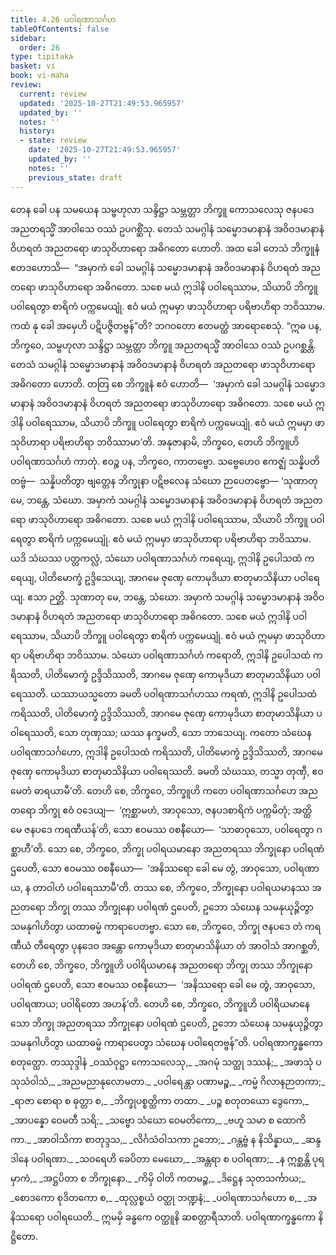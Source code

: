 ```yaml
---
title: 4.26 ပဝါရဏာသင်္ဂဟ
tableOfContents: false
sidebar:
  order: 26
type: tipitaka
basket: vi
book: vi-maha
review:
  current: review
  updated: '2025-10-27T21:49:53.965957'
  updated_by: ''
  notes: ''
  history:
  - state: review
    date: '2025-10-27T21:49:53.965957'
    updated_by: ''
    notes: ''
    previous_state: draft
---
```



<ReviewStatus review={frontmatter.review} showDetails={true} />

<HypothesisAnnotation frontmatter={frontmatter} />

<DynamicBreadcrumb />

<Division number="241" book="vi-maha" e="ch" v="3" p="261">

<Paragraph number="1111" book="vi-maha">
တေန ခေါ ပန သမယေန သမ္ဗဟုလာ သန္ဒိဋ္ဌာ သမ္ဘတ္တာ ဘိက္ခူ ကောသလေသု ဇနပဒေ အညတရသ္မိံ အာဝါသေ ဝဿံ ဥပဂစ္ဆိံသု. တေသံ သမဂ္ဂါနံ သမ္မောဒမာနာနံ အဝိဝဒမာနာနံ ဝိဟရတံ အညတရော ဖာသုဝိဟာရော အဓိဂတော ဟောတိ. အထ ခေါ တေသံ ဘိက္ခူနံ ဧတဒဟောသိ—  “အမှာကံ ခေါ သမဂ္ဂါနံ သမ္မောဒမာနာနံ အဝိဝဒမာနာနံ ဝိဟရတံ အညတရော ဖာသုဝိဟာရော အဓိဂတော. သစေ မယံ ဣဒါနိ ပဝါရေဿာမ, သိယာပိ ဘိက္ခူ ပဝါရေတွာ စာရိကံ ပက္ကမေယျုံ. ဧဝံ မယံ ဣမမှာ ဖာသုဝိဟာရာ ပရိဗာဟိရာ ဘဝိဿာမ. ကထံ နု ခေါ အမှေဟိ ပဋိပဇ္ဇိတဗ္ဗန်”တိ? ဘဂဝတော ဧတမတ္ထံ အာရောစေသုံ.
</Paragraph>

<Paragraph number="1112" book="vi-maha">
“ဣဓ ပန, ဘိက္ခဝေ, သမ္ဗဟုလာ သန္ဒိဋ္ဌာ သမ္ဘတ္တာ ဘိက္ခူ အညတရသ္မိံ အာဝါသေ ဝဿံ ဥပဂစ္ဆန္တိ. တေသံ သမဂ္ဂါနံ သမ္မောဒမာနာနံ အဝိဝဒမာနာနံ ဝိဟရတံ အညတရော ဖာသုဝိဟာရော အဓိဂတော ဟောတိ. တတြ စေ ဘိက္ခူနံ ဧဝံ ဟောတိ—  ‘အမှာကံ ခေါ သမဂ္ဂါနံ သမ္မောဒမာနာနံ အဝိဝဒမာနာနံ ဝိဟရတံ အညတရော ဖာသုဝိဟာရော အဓိဂတော. သစေ မယံ ဣဒါနိ ပဝါရေဿာမ, သိယာပိ ဘိက္ခူ ပဝါရေတွာ စာရိကံ ပက္ကမေယျုံ. ဧဝံ မယံ ဣမမှာ ဖာသုဝိဟာရာ ပရိဗာဟိရာ ဘဝိဿာမာ’တိ. အနုဇာနာမိ, ဘိက္ခဝေ, တေဟိ ဘိက္ခူဟိ ပဝါရဏာသင်္ဂဟံ ကာတုံ. ဧဝဉ္စ ပန, ဘိက္ခဝေ, ကာတဗ္ဗော. သဗ္ဗေဟေဝ ဧကဇ္ဈံ သန္နိပတိတဗ္ဗံ—  သန္နိပတိတွာ ဗျတ္တေန ဘိက္ခုနာ ပဋိဗလေန သံဃော ဉာပေတဗ္ဗော—
</Paragraph>

<Paragraph number="1113" book="vi-maha">
‘သုဏာတု မေ, ဘန္တေ, သံဃော. အမှာကံ သမဂ္ဂါနံ သမ္မောဒမာနာနံ အဝိဝဒမာနာနံ ဝိဟရတံ အညတရော ဖာသုဝိဟာရော အဓိဂတော. သစေ မယံ ဣဒါနိ ပဝါရေဿာမ, သိယာပိ ဘိက္ခူ ပဝါရေတွာ စာရိကံ ပက္ကမေယျုံ. ဧဝံ မယံ ဣမမှာ ဖာသုဝိဟာရာ ပရိဗာဟိရာ ဘဝိဿာမ. ယဒိ သံဃဿ ပတ္တကလ္လံ, သံဃော ပဝါရဏာသင်္ဂဟံ ကရေယျ, ဣဒါနိ ဥပေါသထံ ကရေယျ, ပါတိမောက္ခံ ဥဒ္ဒိသေယျ, အာဂမေ ဇုဏှေ ကောမုဒိယာ စာတုမာသိနိယာ ပဝါရေယျ. ဧသာ ဉတ္တိ.
</Paragraph>

<Paragraph number="1114" book="vi-maha">
သုဏာတု မေ, ဘန္တေ, သံဃော. အမှာကံ သမဂ္ဂါနံ သမ္မောဒမာနာနံ အဝိဝဒမာနာနံ ဝိဟရတံ အညတရော ဖာသုဝိဟာရော အဓိဂတော. သစေ မယံ ဣဒါနိ ပဝါရေဿာမ, သိယာပိ ဘိက္ခူ ပဝါရေတွာ စာရိကံ ပက္ကမေယျုံ. ဧဝံ မယံ ဣမမှာ ဖာသုဝိဟာရာ ပရိဗာဟိရာ ဘဝိဿာမ. သံဃော ပဝါရဏာသင်္ဂဟံ ကရောတိ, ဣဒါနိ ဥပေါသထံ ကရိဿတိ, ပါတိမောက္ခံ ဥဒ္ဒိသိဿတိ, အာဂမေ ဇုဏှေ ကောမုဒိယာ စာတုမာသိနိယာ ပဝါရေဿတိ. ယဿာယသ္မတော ခမတိ ပဝါရဏာသင်္ဂဟဿ ကရဏံ, ဣဒါနိ ဥပေါသထံ ကရိဿတိ, ပါတိမောက္ခံ ဥဒ္ဒိသိဿတိ, အာဂမေ ဇုဏှေ ကောမုဒိယာ စာတုမာသိနိယာ ပဝါရေဿတိ, သော တုဏှဿ; ယဿ နက္ခမတိ, သော ဘာသေယျ.
</Paragraph>

<Paragraph number="1115" book="vi-maha">
ကတော သံဃေန ပဝါရဏာသင်္ဂဟော, ဣဒါနိ ဥပေါသထံ ကရိဿတိ, ပါတိမောက္ခံ ဥဒ္ဒိသိဿတိ, အာဂမေ ဇုဏှေ ကောမုဒိယာ စာတုမာသိနိယာ ပဝါရေဿတိ. ခမတိ သံဃဿ, တသ္မာ တုဏှီ, ဧဝမေတံ ဓာရယာမီ’တိ.
</Paragraph>

<Paragraph number="1116" book="vi-maha">
တေဟိ စေ, ဘိက္ခဝေ, ဘိက္ခူဟိ ကတေ ပဝါရဏာသင်္ဂဟေ အညတရော ဘိက္ခု ဧဝံ ဝဒေယျ—  ‘ဣစ္ဆာမဟံ, အာဝုသော, ဇနပဒစာရိကံ ပက္ကမိတုံ; အတ္ထိ မေ ဇနပဒေ ကရဏီယန်’တိ, သော ဧဝမဿ ဝစနီယော—  ‘သာဓာဝုသော, ပဝါရေတွာ ဂစ္ဆာဟီ’တိ. သော စေ, ဘိက္ခဝေ, ဘိက္ခု ပဝါရယမာနော အညတရဿ ဘိက္ခုနော ပဝါရဏံ ဌပေတိ, သော ဧဝမဿ ဝစနီယော—  ‘အနိဿရော ခေါ မေ တွံ, အာဝုသော, ပဝါရဏာယ, န တာဝါဟံ ပဝါရေဿာမီ’တိ. တဿ စေ, ဘိက္ခဝေ, ဘိက္ခုနော ပဝါရယမာနဿ အညတရော ဘိက္ခု တဿ ဘိက္ခုနော ပဝါရဏံ ဌပေတိ, ဥဘော သံဃေန သမနုယုဉ္ဇိတွာ သမနုဂါဟိတွာ ယထာဓမ္မံ ကာရာပေတဗ္ဗာ. သော စေ, ဘိက္ခဝေ, ဘိက္ခု ဇနပဒေ တံ ကရဏီယံ တီရေတွာ ပုနဒေဝ အန္တော ကောမုဒိယာ စာတုမာသိနိယာ တံ အာဝါသံ အာဂစ္ဆတိ, တေဟိ စေ, ဘိက္ခဝေ, ဘိက္ခူဟိ ပဝါရိယမာနေ အညတရော ဘိက္ခု တဿ ဘိက္ခုနော ပဝါရဏံ ဌပေတိ, သော ဧဝမဿ ဝစနီယော—  ‘အနိဿရော ခေါ မေ တွံ, အာဝုသော, ပဝါရဏာယ; ပဝါရိတော အဟန်’တိ. တေဟိ စေ, ဘိက္ခဝေ, ဘိက္ခူဟိ ပဝါရိယမာနေ သော ဘိက္ခု အညတရဿ ဘိက္ခုနော ပဝါရဏံ ဌပေတိ, ဥဘော သံဃေန သမနုယုဉ္ဇိတွာ သမနုဂါဟိတွာ ယထာဓမ္မံ ကာရာပေတွာ သံဃေန ပဝါရေတဗ္ဗန်”တိ.

</Paragraph>
</Division>

<Paragraph number="1117" type="center" book="vi-maha">
ပဝါရဏာက္ခန္ဓကော စတုတ္ထော.



</Paragraph>

<Paragraph number="1118" type="center" book="vi-maha">
တဿုဒ္ဒါနံ


</Paragraph>

<Paragraph number="1119" type="verses" book="vi-maha">
_ဝဿံဝုဋ္ဌာ ကောသလေသု,_  
_အဂမုံ သတ္ထု ဒဿနံ;_  
_အဖာသုံ ပသုသံဝါသံ,_  
_အညမညာနုလောမတာ._  

</Paragraph>

<Paragraph number="1120" type="verses" book="vi-maha">
_ပဝါရေန္တာ ပဏာမဉ္စ,_  
_ကမ္မံ ဂိလာနဉာတကာ;_  
_ရာဇာ စောရာ စ ဓုတ္တာ စ,_  
_ဘိက္ခုပစ္စတ္ထိကာ တထာ._  

</Paragraph>

<Paragraph number="1121" type="verses" book="vi-maha">
_ပဉ္စ စတုတယော ဒွေကော,_  
_အာပန္နော ဝေမတီ သရိ;_  
_သဗ္ဗော သံဃော ဝေမတိကော,_  
_ဗဟူ သမာ စ ထောကိကာ._  

</Paragraph>

<Paragraph number="1122" type="verses" book="vi-maha">
_အာဝါသိကာ စာတုဒ္ဒသ,_  
_လိင်္ဂသံဝါသကာ ဥဘော;_  
_ဂန္တဗ္ဗံ န နိသိန္နာယ,_  
_ဆန္ဒဒါနေ ပဝါရဏာ._  

</Paragraph>

<Paragraph number="1123" type="verses" book="vi-maha">
_သဝရေဟိ ခေပိတာ မေဃော,_  
_အန္တရာ စ ပဝါရဏာ;_  
_န ဣစ္ဆန္တိ ပုရမှာကံ,_  
_အဋ္ဌပိတာ စ ဘိက္ခုနော._  

</Paragraph>

<Paragraph number="1124" type="verses" book="vi-maha">
_ကိမှိ ဝါတိ ကတမဉ္စ,_  
_ဒိဋ္ဌေန သုတသင်္ကာယ;_  
_စောဒကော စုဒိတကော စ,_  
_ထုလ္လစ္စယံ ဝတ္ထု ဘဏ္ဍနံ;_  
_ပဝါရဏာသင်္ဂဟော စ,_  
_အနိဿရော ပဝါရယေတိ._  


</Paragraph>

<Paragraph number="1125" type="center" book="vi-maha">
ဣမမှိ ခန္ဓကေ ဝတ္ထူနိ ဆစတ္တာရီသာတိ.



</Paragraph>

<Paragraph number="1126" type="center" book="vi-maha">
ပဝါရဏာက္ခန္ဓကော နိဋ္ဌိတော.
</Paragraph>